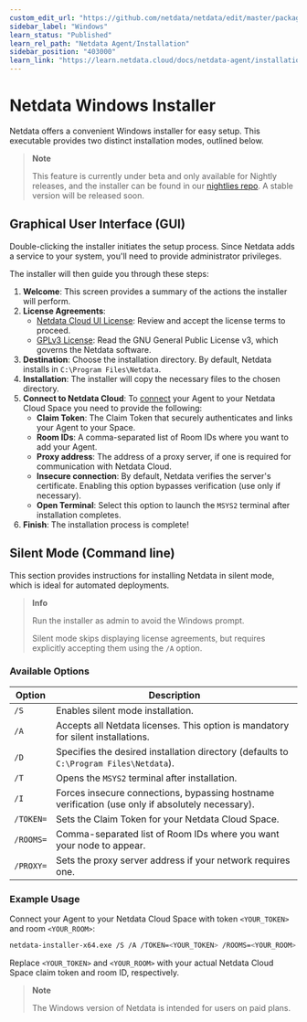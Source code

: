 ```yaml
---
custom_edit_url: "https://github.com/netdata/netdata/edit/master/packaging/windows/WINDOWS_INSTALLER.md"
sidebar_label: "Windows"
learn_status: "Published"
learn_rel_path: "Netdata Agent/Installation"
sidebar_position: "403000"
learn_link: "https://learn.netdata.cloud/docs/netdata-agent/installation/windows"
---
```


# Netdata Windows Installer

Netdata offers a convenient Windows installer for easy setup. This executable provides two distinct installation modes, outlined below.

> **Note**
>
> This feature is currently under beta and only available for Nightly releases, and the installer can be found in our [nightlies repo](https://github.com/netdata/netdata-nightlies). A stable version will be released soon.

## Graphical User Interface (GUI)

Double-clicking the installer initiates the setup process. Since Netdata adds a service to your system, you'll need to provide administrator privileges.

The installer will then guide you through these steps:

1. **Welcome**: This screen provides a summary of the actions the installer will perform.
2. **License Agreements**:
    - [Netdata Cloud UI License](https://app.netdata.cloud/LICENSE.txt): Review and accept the license terms to proceed.
    - [GPLv3 License](https://github.com/netdata/netdata/blob/master/LICENSE): Read the GNU General Public License v3, which governs the Netdata software.
3. **Destination**: Choose the installation directory. By default, Netdata installs in `C:\Program Files\Netdata`.
4. **Installation**: The installer will copy the necessary files to the chosen directory.
5. **Connect to Netdata Cloud**: To [connect](/docs/netdata-cloud/connect-agent-to-cloud) your Agent to your Netdata Cloud Space you need to provide the following:
    - **Claim Token**: The Claim Token that securely authenticates and links your Agent to your Space.
    - **Room IDs**: A comma-separated list of Room IDs where you want to add your Agent.
    - **Proxy address**: The address of a proxy server, if one is required for communication with Netdata Cloud.
    - **Insecure connection**: By default, Netdata verifies the server's certificate. Enabling this option bypasses verification (use only if necessary).
    - **Open Terminal**: Select this option to launch the `MSYS2` terminal after installation completes.
6. **Finish**: The installation process is complete!

## Silent Mode (Command line)

This section provides instructions for installing Netdata in silent mode, which is ideal for automated deployments.

> **Info**
>
> Run the installer as admin to avoid the Windows prompt.
>
> Silent mode skips displaying license agreements, but requires explicitly accepting them using the `/A` option.

### Available Options

| Option    | Description                                                                                      |
|-----------|--------------------------------------------------------------------------------------------------|
| `/S`      | Enables silent mode installation.                                                                |
| `/A`      | Accepts all Netdata licenses. This option is mandatory for silent installations.                 |
| `/D`      | Specifies the desired installation directory (defaults to `C:\Program Files\Netdata`).           |
| `/T`      | Opens the `MSYS2` terminal after installation.                                                   |
| `/I`      | Forces insecure connections, bypassing hostname verification (use only if absolutely necessary). |
| `/TOKEN=` | Sets the Claim Token for your Netdata Cloud Space.                                               |
| `/ROOMS=` | Comma-separated list of Room IDs where you want your node to appear.                             |
| `/PROXY=` | Sets the proxy server address if your network requires one.                                      |

### Example Usage

Connect your Agent to your Netdata Cloud Space with token `<YOUR_TOKEN>` and room `<YOUR_ROOM>`:

```bash
netdata-installer-x64.exe /S /A /TOKEN=<YOUR_TOKEN> /ROOMS=<YOUR_ROOM>
```

Replace `<YOUR_TOKEN>` and `<YOUR_ROOM>` with your actual Netdata Cloud Space claim token and room ID, respectively.

> **Note**
>
> The Windows version of Netdata is intended for users on paid plans.
